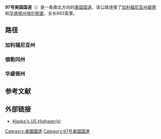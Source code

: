 '''97号美国国道'''（{{lang-en|'''U.S. Route 97'''}}）是一条南北方向的[[美国国道|美国国道]]。该公路连接了[[加利福尼亚州|加利福尼亚州]][[威德_(加利福尼亚州)|威德]]和[[华盛顿州|华盛顿州]][[埃伦斯堡_(华盛顿州)|埃伦斯堡]]，全长663英里。

== 路径 ==
===加利福尼亚州===
===俄勒冈州===
===华盛顿州===
{{main|97號美國國道華盛頓州段}}
== 参考文献 ==
{{reflist}}
== 外部链接 ==
{{Commons category|U.S. Route 97}}
*[https://web.archive.org/web/20141009184733/http://www.us-highways.com/ak-us.htm Alaska's US Highway(s)]
{{美国国道}}
[[Category:美國國道|Category:美國國道]]
[[Category:97号美国国道|Category:97号美国国道]]
